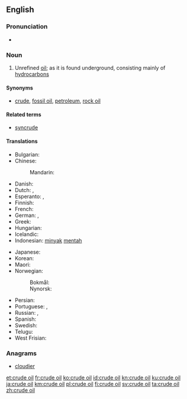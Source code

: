 ==English==
{{wikipedia}}

===Pronunciation===
* {{audio|En-uk-crude oil.ogg|Audio (UK)|lang=en}}

===Noun===
{{en-noun|head=[[crude]] [[oil]]|-}}

# Unrefined [[oil]]; as it is found underground, consisting mainly of [[hydrocarbon]]s

====Synonyms====
* {{sense|Unrefined oil}} [[crude]], [[fossil oil]], [[petroleum]], [[rock oil]]

====Related terms====
* [[syncrude]]

====Translations====
{{trans-top|unrefined oil}}
* Bulgarian: {{t|bg|суров петрол}}
* Chinese:
*: Mandarin: {{t+|cmn|原油|tr=yuányóu|sc=Hani}}
* Danish: {{t+|da|råolie|c}}
* Dutch: {{t|nl|ruwe olie|f}}, {{t+|nl|aardolie|f}}
* Esperanto: {{t|eo|nafto}}, {{t|eo|krud petrolo}}
* Finnish: {{t+|fi|raakaöljy}}
* French: {{t|fr|pétrole brut|m}}
* German: {{t+|de|Rohöl|n}}, {{t+|de|Erdöl|n}}
* Greek: {{t|el|αργό πετρέλαιο|n}}
* Hungarian: {{t+|hu|nyersolaj}}
* Icelandic: {{t|is|hráolía|f}}
* Indonesian: [[minyak]] [[mentah]]
{{trans-mid}}
* Japanese: {{t+|ja|原油|tr=げんゆ, gen-yu}}
* Korean: {{t+|ko|원유|tr=[[原油]], wonyu}}
* Maori: {{t|mi|hinu urutapu}}
* Norwegian:
*: Bokmål: {{t|nb|råolje|m|f}}
*: Nynorsk: {{t|nn|råolje|m|f}}
* Persian: {{t|fa|نفت خام|tr=naft-e xâm|sc=fa-Arab}}
* Portuguese: {{t|pt|petróleo bruto|m}}, {{t|pt|petróleo cru|m}}
* Russian: {{t+|ru|сырая нефть}}, {{t|ru|неочищенная нефть|f}}
* Spanish: {{t+|es|crudo}}
* Swedish: {{t+|sv|råolja|c}}
* Telugu: {{t|te|ముడి చమురు|tr=muDi chamuru}}
* West Frisian: {{t|fy|ierdoalje}}
{{trans-bottom}}

===Anagrams===
* [[cloudier#English|cloudier]]

[[et:crude oil]]
[[fr:crude oil]]
[[ko:crude oil]]
[[id:crude oil]]
[[kn:crude oil]]
[[ku:crude oil]]
[[ja:crude oil]]
[[km:crude oil]]
[[pl:crude oil]]
[[fi:crude oil]]
[[sv:crude oil]]
[[ta:crude oil]]
[[zh:crude oil]]